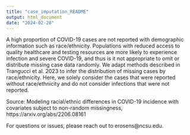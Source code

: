 ---
title: "case_imputation_README"
output: html_document
date: "2024-02-20"
---

A high proportion of COVID-19 cases are not reported with 
demographic information such as race/ethnicity. Populations with
reduced access to quality healthcare and testing resources are 
more likely to experience infection and severe COVID-19, 
and thus is it not appropriate to omit or distribute
missing case data randomly. We adapt methods described in 
Trangucci et al. 2023 to infer the distribution of missing cases
by race/ethnicity. Here, we solely consider the cases that 
were reported without race/ethnicity and do not consider 
infections that were not reported. 


Source: 
Modeling racial/ethnic differences in COVID-19 incidence with covariates subject to non-random missingness, https://arxiv.org/abs/2206.08161

For questions or issues, please reach out to erosens@ncsu.edu. 
